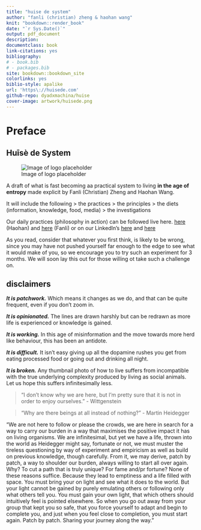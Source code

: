 ```yaml
--- 
title: "huise de system"
author: "fanli (christian) zheng & haohan wang"
knit: "bookdown::render_book"
date: "`r Sys.Date()`"
output: pdf_document
description: 
documentclass: book
link-citations: yes
bibliography:
# - book.bib
# - packages.bib
site: bookdown::bookdown_site
colorlinks: yes
biblio-style: apalike
url: 'https\://huisede.com'
github-repo: dyadxmachina/huise
cover-image: artwork/huisede.png
---
```

# Preface {-}
## Huīsè de System
![Image of logo placeholder](artwork/huise.png)

A draft of what is fast becoming aa practical system to living **in the age of entropy** made explicit by Fanli (Christian) Zheng and Haohan Wang. 

It will include the following
> the practices
> the principles
> the diets (information, knowledge, food, media)
> the investigations

Our daily practices (philosophy in action) can be followed live here.
[here](https://haohanwang.tumblr.com "Haohan's Lifeblog") (Haohan) and 
 [here](https://anthrochristianramsey.tumblr.com "Fanli's Lifeblog") (Fanli)
or on our LinkedIn's [here](https://linkedin.com/in/christianramsey/) and [here](https://linkedin.com/in/haohanw/)

As you read, consider that whatever you first think, is likely to be wrong, since you may have not pushed yourself far enough to the edge to see what it would make of you, so we encourage you to try such an experiment for 3 months. We will soon lay this out for those willing ot take such a challenge on.


## disclaimers

**_It is patchwork._** Which means it changes as we do, and that can be quite frequent, even if you don't zoom in.

**_It is opinionated._** The lines are drawn harshly but can be redrawn as more life is experienced or knowledge is gained.

**_It is working._** In this age of misinformation and the move towards more herd like behaviour, this has been an antidote.

**_It is difficult._** It isn't easy giving up all the dopamine rushes you get from eating processed food or going out and drinking all night. 

**_It is broken._** Any thumbnail photo of how to live suffers from incompatible with the true underlying complexity produced by living as social animals. Let us hope this suffers infinitesimally less.


> "I don't know why we are here, but I'm pretty sure that it is not in order to enjoy ourselves." - Wittgenstein


> “Why are there beings at all instead of nothing?” - Martin Heidegger


"We are not here to follow or please the crowds, we are here in search for a way to carry our burden in a way that maximises the positive impact it has on living organisms. We are infinitesimal, but yet we have a life, thrown into the world as Heidegger might say, fortunate or not, we must muster the tireless questioning by way of experiment and empiricism as well as build on previous knowledge, though carefully. From it, we may derive, patch by patch, a way to shoulder our burden, always willing to start all over again. Why? To cut a path that is truly unique? For fame and/pr fortune? None of these reasons suffice. Because they lead to emptiness and a life filled with space. You must bring your on light and see what it does to the world. But your light cannot be gained by purely emulating others or following only what others tell you. You must gain your own light, that which others should intuitively feel is pointed elsewhere. So when you go out away from your group that kept you so safe, that you force yourself to adapt and begin to complete you, and just when you feel close to completion, you must start again. Patch by patch. Sharing your journey along the way."

[image-1]:	artwork/huisede.png


